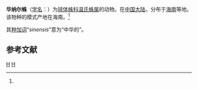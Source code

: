 {{Speciesbox
| taxon = Wendilgarda sinensis
| binomial_authority = Zhu et Wang, 1992<ref name='id13169'>{{cite web| url =http://www.bioinfo.cn/db05/BjdwSpecies.php?action=view&id=13169| title =华纳尔蛛| work =《中国动物物种编目数据库》| publisher =中国科学院微生物研究所| author =中国科学院动物研究所| accessdate =2009-04-28| deadurl =yes| archiveurl =https://web.archive.org/web/20160305093531/http://www.bioinfo.cn/db05/BjdwSpecies.php?action=view&id=13169| archivedate =2016-03-05}}</ref>
}}

'''华纳尔蛛'''（[[学名|学名]]：{{lang|la|''Wendilgarda sinensis''}}）为[[球体蛛科|球体蛛科]][[温氏蛛属|温氏蛛属]]的动物。在[[中国大陆|中国大陆]]，分布于[[海南|海南]]等地。该物种的模式产地在海南。<ref name='id13169'/>

其[[种加词|种加词]]“''sinensis''”意为“中华的”。

== 参考文献 ==
{{reflist}}

{{蜘蛛小作品}}

{{taxonbar}}
[[Category:_1992年描述的动物|H]]
[[Category:温氏蛛属|H]]